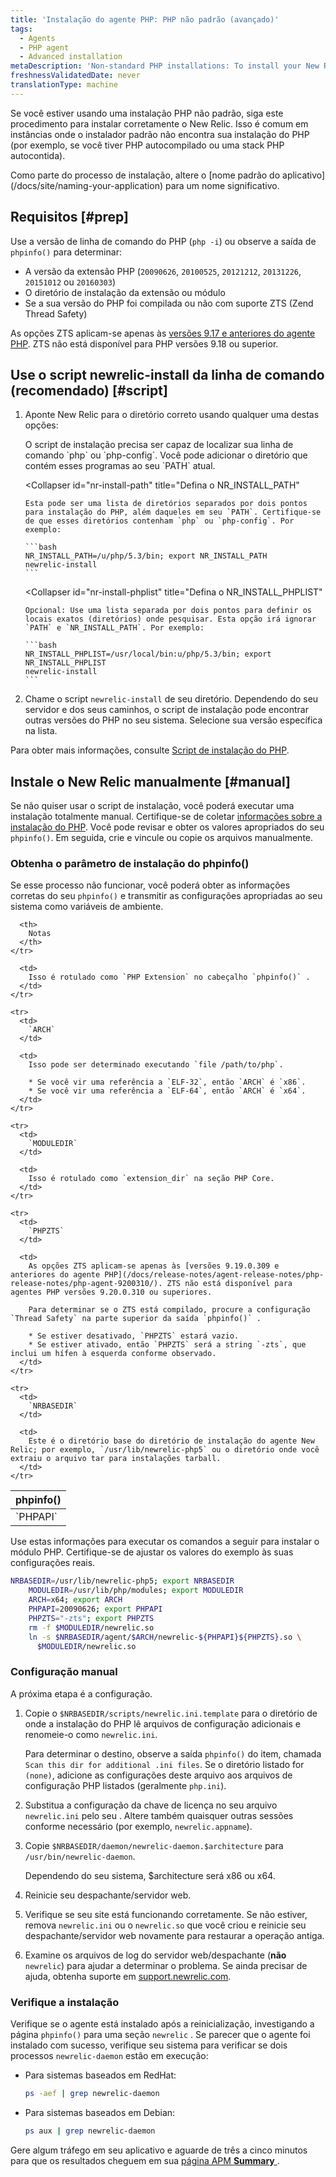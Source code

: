 ```yaml
---
title: 'Instalação do agente PHP: PHP não padrão (avançado)'
tags:
  - Agents
  - PHP agent
  - Advanced installation
metaDescription: 'Non-standard PHP installations: To install your New Relic PHP agent with the newrelic-install script, or to install manually, start here.'
freshnessValidatedDate: never
translationType: machine
---
```


Se você estiver usando uma instalação PHP não padrão, siga este procedimento para instalar corretamente o New Relic. Isso é comum em instâncias onde o instalador padrão não encontra sua instalação do PHP (por exemplo, se você tiver PHP autocompilado ou uma stack PHP autocontida).

<Callout variant="important">
  Como parte do processo de instalação, altere o [nome padrão do aplicativo](/docs/site/naming-your-application) para um nome significativo.
</Callout>

## Requisitos [#prep]

Use a versão de linha de comando do PHP (`php -i`) ou observe a saída de `phpinfo()` para determinar:

* A versão da extensão PHP (`20090626`, `20100525`, `20121212`, `20131226`, `20151012` ou `20160303`)
* O diretório de instalação da extensão ou módulo
* Se a sua versão do PHP foi compilada ou não com suporte ZTS (Zend Thread Safety)

As opções ZTS aplicam-se apenas às [versões 9.17 e anteriores do agente PHP](/docs/release-notes/agent-release-notes/php-release-notes/php-agent-9170300/). ZTS não está disponível para PHP versões 9.18 ou superior.

## Use o script newrelic-install da linha de comando (recomendado) [#script]

1. Aponte New Relic para o diretório correto usando qualquer uma destas opções:

   <CollapserGroup>
     <Collapser
       id="add-php-to-path"
       title="Adicione sua localização PHP ao seu PATH"
     >
       O script de instalação precisa ser capaz de localizar sua linha de comando `php` ou `php-config`. Você pode adicionar o diretório que contém esses programas ao seu `PATH` atual.
     </Collapser>

     <Collapser
       id="nr-install-path"
       title="Defina o NR_INSTALL_PATH"
     >
       Esta pode ser uma lista de diretórios separados por dois pontos para instalação do PHP, além daqueles em seu `PATH`. Certifique-se de que esses diretórios contenham `php` ou `php-config`. Por exemplo:

       ```bash
       NR_INSTALL_PATH=/u/php/5.3/bin; export NR_INSTALL_PATH
       newrelic-install
       ```
     </Collapser>

     <Collapser
       id="nr-install-phplist"
       title="Defina o NR_INSTALL_PHPLIST"
     >
       Opcional: Use uma lista separada por dois pontos para definir os locais exatos (diretórios) onde pesquisar. Esta opção irá ignorar `PATH` e `NR_INSTALL_PATH`. Por exemplo:

       ```bash
       NR_INSTALL_PHPLIST=/usr/local/bin:u/php/5.3/bin; export NR_INSTALL_PHPLIST
       newrelic-install
       ```
     </Collapser>
   </CollapserGroup>

2. Chame o script `newrelic-install` de seu diretório. Dependendo do seu servidor e dos seus caminhos, o script de instalação pode encontrar outras versões do PHP no seu sistema. Selecione sua versão específica na lista.

Para obter mais informações, consulte [Script de instalação do PHP](/docs/agents/php-agent/installation/newrelic-install-script).

## Instale o New Relic manualmente [#manual]

Se não quiser usar o script de instalação, você poderá executar uma instalação totalmente manual. Certifique-se de coletar [informações sobre a instalação do PHP](/docs/agents/php-agent/advanced-installation/php-agent-installation-non-standard-php-advanced/#prep). Você pode revisar e obter os valores apropriados do seu `phpinfo()`. Em seguida, crie e vincule ou copie os arquivos manualmente.

### Obtenha o parâmetro de instalação do phpinfo()

Se esse processo não funcionar, você poderá obter as informações corretas do seu `phpinfo()` e transmitir as configurações apropriadas ao seu sistema como variáveis de ambiente.

<table>
  <thead>
    <tr>
      <th width={125}>
        phpinfo()
      </th>

      <th>
        Notas
      </th>
    </tr>
  </thead>

  <tbody>
    <tr>
      <td>
        `PHPAPI`
      </td>

      <td>
        Isso é rotulado como `PHP Extension` no cabeçalho `phpinfo()` .
      </td>
    </tr>

    <tr>
      <td>
        `ARCH`
      </td>

      <td>
        Isso pode ser determinado executando `file /path/to/php`.

        * Se você vir uma referência a `ELF-32`, então `ARCH` é `x86`.
        * Se você vir uma referência a `ELF-64`, então `ARCH` é `x64`.
      </td>
    </tr>

    <tr>
      <td>
        `MODULEDIR`
      </td>

      <td>
        Isso é rotulado como `extension_dir` na seção PHP Core.
      </td>
    </tr>

    <tr>
      <td>
        `PHPZTS`
      </td>

      <td>
        As opções ZTS aplicam-se apenas às [versões 9.19.0.309 e anteriores do agente PHP](/docs/release-notes/agent-release-notes/php-release-notes/php-agent-9200310/). ZTS não está disponível para agentes PHP versões 9.20.0.310 ou superiores.

        Para determinar se o ZTS está compilado, procure a configuração `Thread Safety` na parte superior da saída `phpinfo()` .

        * Se estiver desativado, `PHPZTS` estará vazio.
        * Se estiver ativado, então `PHPZTS` será a string `-zts`, que inclui um hífen à esquerda conforme observado.
      </td>
    </tr>

    <tr>
      <td>
        `NRBASEDIR`
      </td>

      <td>
        Este é o diretório base do diretório de instalação do agente New Relic; por exemplo, `/usr/lib/newrelic-php5` ou o diretório onde você extraiu o arquivo tar para instalações tarball.
      </td>
    </tr>
  </tbody>
</table>

Use estas informações para executar os comandos a seguir para instalar o módulo PHP. Certifique-se de ajustar os valores do exemplo às suas configurações reais.

```bash
NRBASEDIR=/usr/lib/newrelic-php5; export NRBASEDIR
    MODULEDIR=/usr/lib/php/modules; export MODULEDIR
    ARCH=x64; export ARCH
    PHPAPI=20090626; export PHPAPI
    PHPZTS="-zts"; export PHPZTS
    rm -f $MODULEDIR/newrelic.so
    ln -s $NRBASEDIR/agent/$ARCH/newrelic-${PHPAPI}${PHPZTS}.so \
      $MODULEDIR/newrelic.so
```

### Configuração manual

A próxima etapa é a configuração.

1. Copie o `$NRBASEDIR/scripts/newrelic.ini.template` para o diretório de onde a instalação do PHP lê arquivos de configuração adicionais e renomeie-o como `newrelic.ini`.

   Para determinar o destino, observe a saída `phpinfo()` do item, chamada `Scan this dir for additional .ini files`. Se o diretório listado for `(none)`, adicione as configurações deste arquivo aos arquivos de configuração PHP listados (geralmente `php.ini`).

2. Substitua a configuração da chave de licença no seu arquivo `newrelic.ini` pelo seu <InlinePopover type="licenseKey"/>. Altere também quaisquer outras sessões conforme necessário (por exemplo, `newrelic.appname`).

3. Copie `$NRBASEDIR/daemon/newrelic-daemon.$architecture` para `/usr/bin/newrelic-daemon`.

   Dependendo do seu sistema, $architecture será x86 ou x64.

4. Reinicie seu despachante/servidor web.

5. Verifique se seu site está funcionando corretamente. Se não estiver, remova `newrelic.ini` ou o `newrelic.so` que você criou e reinicie seu despachante/servidor web novamente para restaurar a operação antiga.

6. Examine os arquivos de log do servidor web/despachante (**não** `newrelic`) para ajudar a determinar o problema. Se ainda precisar de ajuda, obtenha suporte em [support.newrelic.com](https://support.newrelic.com).

### Verifique a instalação

Verifique se o agente está instalado após a reinicialização, investigando a página `phpinfo()` para uma seção `newrelic` . Se parecer que o agente foi instalado com sucesso, verifique seu sistema para verificar se dois processos `newrelic-daemon` estão em execução:

* Para sistemas baseados em RedHat:

  ```bash
  ps -aef | grep newrelic-daemon
  ```

* Para sistemas baseados em Debian:

  ```bash
  ps aux | grep newrelic-daemon
  ```

Gere algum tráfego em seu aplicativo e aguarde de três a cinco minutos para que os resultados cheguem em sua [página APM <DoNotTranslate>**Summary**</DoNotTranslate> ](/docs/apm/apm-ui-pages/monitoring/apm-summary-page-view-transaction-apdex-usage-data/).

<InstallFeedback/>